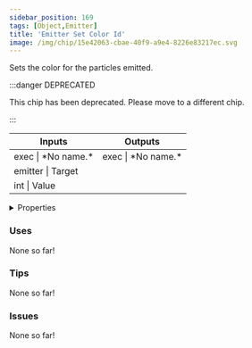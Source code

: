 ```yaml
---
sidebar_position: 169
tags: [Object,Emitter]
title: 'Emitter Set Color Id'
image: /img/chip/15e42063-cbae-40f9-a9e4-8226e83217ec.svg
---
```


Sets the color for the particles emitted.

:::danger DEPRECATED

This chip has been deprecated. Please move to a different chip.

:::

<IChip uuid="15e42063-cbae-40f9-a9e4-8226e83217ec"/>

<table><thead><tr><th>Inputs</th><th>Outputs</th></tr></thead><tbody><tr><td>exec | *No name.*</td><td>exec | *No name.*</td></tr><tr><td>emitter | Target</td><td /></tr><tr><td>int | Value</td><td /></tr></tbody></table>

<details>
  <summary>Properties</summary>
  <div>
    <div>
    <table>
      <tbody>
        <tr>
          <td>Is beta required?</td>
          <td>No</td>
        </tr>
        <tr>
          <td>Is chip a trolling risk?</td>
          <td>No</td>
        </tr>
        <tr>
          <td>Is chip a role assignment risk?</td>
          <td>No</td>
        </tr>
        <tr>
          <td>Chip UUID</td>
          <td>15e42063-cbae-40f9-a9e4-8226e83217ec</td>
        </tr>
        <tr>
          <td>Room availability</td>
          <td>Available everywhere</td>
        </tr>
      </tbody>
    </table>
    </div>
  </div>
</details>

### Uses

None so far!

### Tips

None so far!

### Issues

None so far!